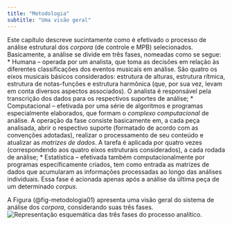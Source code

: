 ```yaml
---
title: "Metodologia"
subtitle: "Uma visão geral"
---
```

Este capítulo descreve sucintamente como é efetivado o processo de análise estrutural dos *corpora* (de controle e MPB) selecionados. Basicamente, a análise se divide em três fases, nomeadas como se segue:
* Humana -- operada por um analista, que toma as decisões em relação às diferentes classificações dos eventos musicais em análise. São quatro os eixos musicais básicos considerados: estrutura de alturas, estrutura rítmica, estrutura de notas-funções e estrutura harmônica (que, por sua vez, levam em conta diversos aspectos associados). O analista é responsável pela transcrição dos dados para os respectivos suportes de análise;
* Computacional -- efetivada por uma série de algoritmos e programas especialmente elaborados, que formam o *complexo computacional* de análise. A operação da fase consiste basicamente em, a cada peça analisada, abrir o respectivo suporte (formatado de acordo com as convenções adotadas), realizar o processamento de seu conteúdo e atualizar as *matrizes de dados*. A tarefa é aplicada por quatro vezes (correspondendo aos quatro eixos estruturais considerados), a cada rodada de análise;
* Estatística -- efetivada também computacionalmente por programas especificamente criados, tem como entrada as matrizes de dados que acumularam as informações processadas ao longo das análises individuais. Essa fase é acionada apenas após a análise da última peça de um determinado *corpus*. 

A Figura (@fig-metodologia01) apresenta uma visão geral do sistema de análise dos *corpora*, considerando suas três fases.
![Representação esquemática das três fases do processo analítico.](../figs/metodologia-01.png){#fig-metodologia01}
